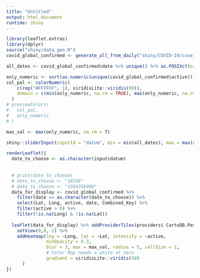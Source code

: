 ```yaml
---
title: "Untitled"
output: html_document
runtime: shiny
---
```


```r
library(leaflet.extras)
library(dplyr)
source("shiny/data_gen.R")
covid_global_confirmed <- generate_all_from_daily("shiny/COVID-19/csse_covid_19_data/csse_covid_19_daily_reports")

all_dates <- covid_global_confirmed$date %>% unique() %>% as.POSIXct(origin = "1970-01-01")

only_numeric <- sort(as.numeric(unique(covid_global_confirmed$active)))
col_pal <- colorNumeric(
    c(rep("#FFFFFF", 1), viridisLite::viridis(99)),
    domain = c(min(only_numeric, na.rm = TRUE), max(only_numeric, na.rm = T))
  )
# previewColors(
#   col_pal,
#   only_numeric
# )

max_val <- max(only_numeric, na.rm = T)

shiny::sliderInput(inputId = "datum", min = min(all_dates), max = max(all_dates), value = min(all_dates), label = "Date", timeFormat="%Y-%m-%d")

renderLeaflet({
  date_to_choose <- as.character(input$datum)
  
  
  # print(date_to_choose)
  # date_to_choose <- "18336"
  # date_to_choose <- "1584356400"
  data_for_display <- covid_global_confirmed %>%
    filter(date == as.character(date_to_choose)) %>%
    select(Lat, Long, active, date, Combined_Key) %>%
    filter(active > 0) %>%
    filter(!is.na(Long) & !is.na(Lat))
    
  leaflet(data_for_display) %>% addProviderTiles(providers$ CartoDB.Positron) %>%
    setView(0,0, 1) %>%
    addHeatmap(lng = ~Long, lat = ~Lat, intensity = ~active,
               minOpacity = 0.3,
               blur = 3, max = max_val, radius = 5, cellSize = 1,
               # Color Map needs a white at zero
               gradient = viridisLite::viridis(50)
      )
})


```
